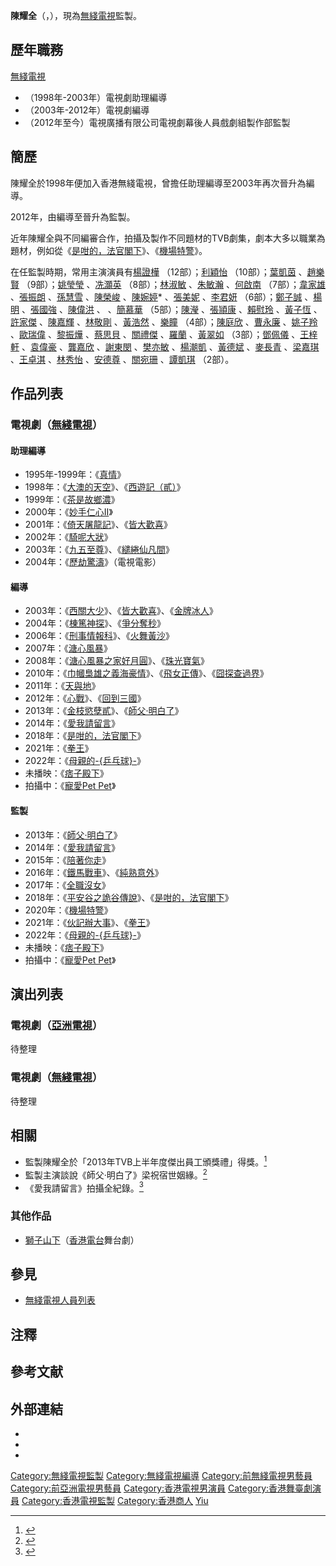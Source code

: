 {{NOT|陳維冠}}
{{藝人
| 姓名 = 陳耀全
| 類型 = 監製
| 圖片 = <!--建議使用自由版權圖像-->
| 圖片尺寸 =
| 圖片簡介 =
| 綽號 =
| 别名 =
| 居住地 = {{HK}}[[西九龍|西九龍]][[油尖旺區|油尖旺區]]
| 英文名 = Andy Chan
| 羅馬拼音 = Chan Yiu Tsuen
| 出生日期 = {{birth date and age|1972|12|5}} 
| 出生地點 = {{HKG-1959}}[[九龍城寨|九龍城寨]]
| 語言 = 粵語、英語、國語
| 國籍 = {{CNHK}}
| 籍貫 = 
| 配偶 =
| 職業 = 監製
| 教育程度 =
| 母校 = 潔心學校{{noteTag|陳耀全是Facebook公開校友群組「潔心學校 Kit Sam School (秀茂坪)」的成員。}}
| 宗教信仰 =
| 出道作品 = 《[[大澳的天空|大澳的天空]]》
| 樂器 = 
| 活躍年代 = 1993年至今
| 經紀公司 = [[無綫電視|無綫電視]]
}}

'''陳耀全'''（{{lang-en |Andy Chan Yiu Tsuen}}，{{bd|1972年|12月5日}}），現為[[無綫電視|無綫電視]]監製。

== 歷年職務 ==
;[[無綫電視|無綫電視]]
*（1998年-2003年）電視劇助理編導
*（2003年-2012年）電視劇編導
*（2012年至今）電視廣播有限公司電視劇幕後人員戲劇組製作部監製

== 簡歷 ==
陳耀全於1998年便加入香港無綫電視，曾擔任助理編導至2003年再次晉升為編導。

2012年，由編導至晉升為監製。

近年陳耀全與不同編審合作，拍攝及製作不同題材的TVB劇集，劇本大多以職業為題材，例如從《[[是咁的，法官閣下|是咁的，法官閣下]]》、《[[機場特警_(無綫電視劇)|機場特警]]》。

在任監製時期，常用主演演員有[[楊證樺|楊證樺]]<!--師父明白了 愛我請留言 陪著你走 鐵馬戰車 純熟意外 全職沒女 平安谷之詭谷傳說 是咁的法官閣下 機場特警  伙記辦大事 拳王 痞子殿下-->（12部）；[[利穎怡|利穎怡]]<!--愛我請留言 陪著你走 鐵馬戰車 純熟意外 全職沒女 是咁的法官閣下 機場特警  伙記辦大事 拳王 痞子殿下-->（10部）；[[葉凱茵|葉凱茵]]<!--鐵馬戰車 純熟意外 全職沒女 平安谷之詭谷傳說 是咁的法官閣下 機場特警 伙記辦大事 拳王 痞子殿下-->、[[趙樂賢|趙樂賢]]<!--鐵馬戰車 純熟意外 全職沒女 平安谷之詭谷傳說 是咁的法官閣下 機場特警 伙記辦大事 拳王 痞子殿下-->（9部）；[[姚瑩瑩|姚瑩瑩]]<!--鐵馬戰車 純熟意外(單元) 全職沒女 平安谷之詭谷傳說 是咁的，法官閣下(客串) 機場特警 伙記辦大事(單元) 痞子殿下-->、[[冼灝英|冼灝英]]<!--鐵馬戰車 純熟意外 全職沒女 平安谷之詭谷傳說 是咁的，法官閣下 機場特警 伙記辦大事 拳王-->（8部）；[[林淑敏|林淑敏]]<!--愛我請留言 陪著你走 鐵馬戰車 純熟意外 全職沒女 平安谷之詭谷傳說 是咁的法官閣下-->、[[朱敏瀚|朱敏瀚]]<!--愛我請留言 陪著你走 純熟意外 是咁的法官閣下 機場特警 拳王 痞子殿下-->、[[何啟南|何啟南]]<!--師父明白了 鐵馬戰車 純熟意外(單元) 全職沒女 平安谷之詭谷傳說 機場特警 伙記辦大事-->（7部）；[[韋家雄|韋家雄]]<!--師父明白了 愛我請留言 陪著你走 鐵馬戰車(單元) 平安谷之詭谷傳說 痞子殿下-->、[[張振朗|張振朗]]<!--師父明白了 愛我請留言 陪著你走 全職沒女 機場特警 拳王-->、[[孫慧雪|孫慧雪]]<!--師父明白了 愛我請留言 陪著你走(客串) 純熟意外 機場特警 拳王-->、[[陳榮峻|陳榮峻]]<!--純熟意外 全職沒女 平安谷之詭谷傳說 是咁的，法官閣下 機場特警 伙記辦大事-->、[[陳婉婷|陳婉婷]]*<!--師父明白了 愛我請留言 陪著你走 純熟意外 全職沒女 平安谷之詭谷傳說 機場特警(客串)-->、[[張美妮|張美妮]]<!--師父·明白了 愛我請留言 陪著你走 鐵馬戰車(單元) 全職沒女 是咁的，法官閣下-->、[[李君妍|李君妍]]<!--鐵馬戰車 純熟意外 全職沒女 機場特警 拳王 痞子殿下-->（6部）；[[鄭子誠|鄭子誠]]<!--愛我請留言（客串） 全職沒女 平安谷之詭谷傳說 伙記辦大事 拳王-->、[[楊明|楊明]]<!--愛我請留言(客串) 陪著你走(客串) 是咁的法官閣下(客串) 機場特警 伙記辦大事-->、[[張國強_(香港演員)|張國強]]<!--師父明白了 鐵馬戰車 純熟意外(單元) 是咁的法官閣下 伙記辦大事-->、[[陳偉洪|陳偉洪]]<!--鐵馬戰車 純熟意外 全職沒女 平安谷之詭谷傳說 機場特警-->、{{box|[[曾守明|曾守明]]}}<!--師父明白了 鐵馬戰車 純熟意外 全職沒女 平安谷之詭谷傳說-->、[[簡慕華|簡慕華]]<!--師父明白了 愛我請留言(客串) 陪著你走 鐵馬戰車 純熟意外-->（5部）；[[陳瀅|陳瀅]]<!--全職沒女 平安谷之詭谷傳說(客串) 、伙記辦大事、痞子殿下-->、[[張頴康|張頴康]]<!--師父明白了 愛我請留言 陪著你走 痞子殿下-->、[[賴慰玲|賴慰玲]]<!--純熟意外 機場特警  伙記辦大事 拳王-->、[[黃子恆|黃子恆]]<!--鐵馬戰車(單元) 是咁的法官閣下 機場特警 拳王-->、[[許家傑|許家傑]]<!--鐵馬戰車(單元) 是咁的法官閣下 機場特警 拳王-->、[[陳嘉輝|陳嘉輝]]<!--平安谷之詭谷傳說 是咁的法官閣下 機場特警 伙記辦大事-->、[[林敬剛|林敬剛]]<!--師父明白了 全職沒女 平安谷之詭谷傳說 機場特警-->、[[黃浩然|黃浩然]]<!--師父明白了 愛我請留言 陪著你走(客串) 平安谷之詭谷傳說-->、[[樂瞳|樂瞳]]<!--師父明白了 愛我請留言 陪著你走 平安谷之詭谷傳說-->（4部）；[[陳庭欣|陳庭欣]]<!--鐵馬戰車 平安谷之詭谷傳說 全職沒女-->、[[曹永廉|曹永廉]]<!--鐵馬戰車(單元) 純熟意外 痞子殿下-->、[[姚子羚|姚子羚]]<!--愛我請留言 陪著你走 拳王-->、[[歐瑞偉|歐瑞偉]]<!--純熟意外(單元) 伙記辦大事 拳王-->、[[黎振燁|黎振燁]]<!--是咁的法官閣下 機場特警 伙記辦大事-->、[[蔡思貝|蔡思貝]]<!--鐵馬戰車 純熟意外 機場特警-->、[[關禮傑|關禮傑]]<!--愛我請留言 是咁的法官閣下 機場特警-->、[[羅蘭_(香港)|羅蘭]]<!--師父·明白了 愛我請留言 全職沒女-->、[[黃翠如|黃翠如]]<!--師父明白了 愛我請留言 陪著你走(客串)-->（3部）；[[鄧佩儀|鄧佩儀]]<!--鐵馬戰車 機場特警-->、[[王梓軒|王梓軒]]<!--是咁的法官閣下 機場特警-->、[[袁偉豪|袁偉豪]]<!--師父明白了 鐡馬戰車-->、[[龔嘉欣|龔嘉欣]]<!--師父明白了 平安谷之詭谷傳説-->、[[謝東閔_(香港)|謝東閔]]<!--全職沒女 平安谷之詭谷傳說-->、[[樊亦敏|樊亦敏]]<!--師父明白了 全職沒女-->、[[楊潮凱|楊潮凱]]<!--師父明白了 純熟意外-->、[[黃德斌|黃德斌]]<!--師父明白了 鐡馬戰車-->、[[麥長青|麥長青]]<!--師父明白了 陪著你走-->、[[梁嘉琪|梁嘉琪]]<!--師父明白了 愛我請留言-->、[[王卓淇|王卓淇]]<!--全職沒女 機場特警-->、[[林秀怡|林秀怡]]<!--是咁的，法官閣下 機場特警-->、[[安德尊|安德尊]]<!--陪着你走 痞子殿下-->、[[關宛珊|關宛珊]]<!--純熟意外 全職沒女-->、[[譚凱琪|譚凱琪]]<!--純熟意外 平安谷之詭谷傳說-->（2部）。

== 作品列表 ==
=== 電視劇（[[無綫電視|無綫電視]]） ===
==== 助理編導 ====
*1995年-1999年：《[[真情|真情]]》
*1998年：《[[大澳的天空|大澳的天空]]》、《[[西遊記（貳）|西遊記（貳）]]》
*1999年：《[[茶是故鄉濃|茶是故鄉濃]]》
*2000年：《[[妙手仁心II|妙手仁心II]]》
*2001年：《[[倚天屠龍記_(2001年電視劇)|倚天屠龍記]]》、《[[皆大歡喜_(古裝電視劇)|皆大歡喜]]》
*2002年：《[[騎呢大狀|騎呢大狀]]》
*2003年：《[[九五至尊|九五至尊]]》、《[[繾綣仙凡間|繾綣仙凡間]]》
*2004年：《[[歷劫驚濤|歷劫驚濤]]》（電視電影）

==== 編導 ====
*2003年：《[[西關大少|西關大少]]》、《[[皆大歡喜_(時裝電視劇)|皆大歡喜]]》、《[[金牌冰人|金牌冰人]]》
*2004年：《[[棟篤神探|棟篤神探]]》、《[[爭分奪秒_(電視劇)|爭分奪秒]]》
*2006年：《[[刑事情報科_(電視劇)|刑事情報科]]》、《[[火舞黃沙|火舞黃沙]]》
*2007年：《[[溏心風暴|溏心風暴]]》
*2008年：《[[溏心風暴之家好月圓|溏心風暴之家好月圓]]》、《[[珠光寶氣_(電視劇)|珠光寶氣]]》
*2010年：《[[巾幗梟雄之義海豪情|巾幗梟雄之義海豪情]]》、《[[飛女正傳_(電視劇)|飛女正傳]]》、《[[囧探查過界|囧探查過界]]》
*2011年：《[[天與地_(無綫電視劇)|天與地]]》
*2012年：《[[心戰_(電視劇)|心戰]]》、《[[回到三國|回到三國]]》
*2013年：《[[金枝慾孽貳|金枝慾孽貳]]》、《[[師父·明白了|師父·明白了]]》
*2014年：《[[愛我請留言|愛我請留言]]》
*2018年：《[[是咁的，法官閣下|是咁的，法官閣下]]》
*2021年：《[[拳王_(2021年電視劇)|拳王]]》
*2022年：《[[母親的乒乓球|母親的-{乒乓球}-]]》
*未播映：《[[痞子殿下|痞子殿下]]》
*拍攝中：《[[寵愛Pet_Pet|寵愛Pet Pet]]》

==== 監製 ====
*2013年：《[[師父·明白了|師父·明白了]]》
*2014年：《[[愛我請留言|愛我請留言]]》
*2015年：《[[陪著你走_(電視劇)|陪著你走]]》
*2016年：《[[鐵馬戰車|鐵馬戰車]]》、《[[純熟意外|純熟意外]]》
*2017年：《[[全職沒女|全職沒女]]》
*2018年：《[[平安谷之詭谷傳說|平安谷之詭谷傳說]]》、《[[是咁的，法官閣下|是咁的，法官閣下]]》
*2020年：《[[機場特警_(無綫電視劇)|機場特警]]》
*2021年：《[[伙記辦大事|伙記辦大事]]》、《[[拳王_(2021年電視劇)|拳王]]》
*2022年：《[[母親的乒乓球|母親的-{乒乓球}-]]》
*未播映：《[[痞子殿下|痞子殿下]]》
*拍攝中：《[[寵愛Pet_Pet|寵愛Pet Pet]]》

== 演出列表 ==
=== 電視劇（[[亞洲電視|亞洲電視]]） ===
待整理

=== 電視劇（[[無綫電視|無綫電視]]） ===
待整理

== 相關 ==
{{未完成列表}}
*監製陳耀全於「2013年TVB上半年度傑出員工頒獎禮」得獎。<ref>{{cite news|url=http://hk.apple.nextmedia.com/enews/realtime/20130513/51405829|title=TVB大地震 有線外援踩平無綫親生仔|publisher=Apple daily|date=2013-05-13|accessdate=2013-10-19|archive-date=2015-05-01|archive-url=https://web.archive.org/web/20150501230009/http://hk.apple.nextmedia.com/enews/realtime/20130513/51405829|dead-url=no}}</ref>
*監製主演談說《師父·明白了》梁祝宿世姻緣。<ref>{{cite news|url=http://www.groupdrama.com/blog/%E7%9B%A3%E8%A3%BD%E4%B8%BB%E6%BC%94%E8%AB%87%E8%AA%AA%E3%80%8A%E5%B8%AB%E7%88%B6%E2%80%A2%E6%98%8E%E7%99%BD%E4%BA%86%E3%80%8B%E6%A2%81%E7%A5%9D%E5%AE%BF%E4%B8%96%E5%A7%BB%E7%B7%A3/|title=監製主演談說《師父·明白了》梁祝宿世姻緣|publisher=明報|date=2013-07-15|accessdate=2013-10-19|archive-date=2015-09-24|archive-url=https://web.archive.org/web/20150924023816/http://www.groupdrama.com/blog/%E7%9B%A3%E8%A3%BD%E4%B8%BB%E6%BC%94%E8%AB%87%E8%AA%AA%E3%80%8A%E5%B8%AB%E7%88%B6%E2%80%A2%E6%98%8E%E7%99%BD%E4%BA%86%E3%80%8B%E6%A2%81%E7%A5%9D%E5%AE%BF%E4%B8%96%E5%A7%BB%E7%B7%A3/|dead-url=no}}</ref>
*《愛我請留言》拍攝全紀錄。<ref>{{cite news|url=http://www.groupdrama.com/20100101/%E3%80%8A%E6%84%9B%E6%88%91%E8%AB%8B%E7%95%99%E8%A8%80%E3%80%8B%E6%8B%8D%E6%94%9D%E5%85%A8%E7%B4%80%E9%8C%84/|title=《愛我請留言》拍攝全紀錄|publisher=Groupdrama|date=2013-10-10|accessdate=2013-10-19|archive-date=2018-03-30|archive-url=https://web.archive.org/web/20180330030443/http://www.groupdrama.com/20100101/%E3%80%8A%E6%84%9B%E6%88%91%E8%AB%8B%E7%95%99%E8%A8%80%E3%80%8B%E6%8B%8D%E6%94%9D%E5%85%A8%E7%B4%80%E9%8C%84|dead-url=no}}</ref>

=== 其他作品 ===
* [[獅子山下|獅子山下]]（[[香港電台|香港電台]]舞台劇）

== 參見 ==
* [[無綫電視人員列表|無綫電視人員列表]]

== 注釋 ==
{{noteFoot}}

== 參考文献 ==
<references/>

== 外部連結 ==
*{{imdb name|1124882}}{{en}}
*{{hkmdb name|39054}}
*{{douban people}}
{{無綫電視劇集監製}}
{{DEFAULTSORT:Chan}}
[[Category:無綫電視監製|Category:無綫電視監製]]
[[Category:無綫電視編導|Category:無綫電視編導]]
[[Category:前無綫電視男藝員|Category:前無綫電視男藝員]]
[[Category:前亞洲電視男藝員|Category:前亞洲電視男藝員]]
[[Category:香港電視男演員|Category:香港電視男演員]]
[[Category:香港舞臺劇演員|Category:香港舞臺劇演員]]
[[Category:香港電視監製|Category:香港電視監製]]
[[Category:香港商人|Category:香港商人]]
[[Category:陳姓|Yiu]]